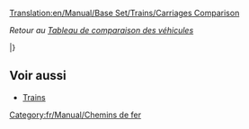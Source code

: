 [[Translation:en/Manual/Base Set/Trains/Carriages Comparison]]

''Retour au [[fr/Manual/Base Set/Tableaux de comparaison des véhicules|Tableau de comparaison des véhicules]]''

{{fr/Manual/Base Set/Trains/WagonEntete}}

{{fr/Manual/Base Set/Trains/WagonLigne|climat=TSR_
|nom=[[fr/Manual/Base Set/Trains/Wagon blindé|Wagon blindé]]
|coûtGBP=1 494
|coûtUSD=2 988
|poidsEmpty=30
|poidsRail=32
|poidsMonoRail=33 
|poidsMagLev=33
|cargoType=valeurs/or/diamants
|capacitéRail=20 sacs
|capacitéMonoRail=25 sacs
|capacitéMagLev=27 sacs
}}

{{fr/Manual/Base Set/Trains/WagonLigne|
___J|[[fr/Manual/Base Set/Trains/Wagon de batteries|Wagon de batteries]]|1 148|2 296|18|23|24|25|batteries|22|27|29}}

{{fr/Manual/Base Set/Trains/WagonLigne|
___J|[[fr/Manual/Base Set/Trains/Wagon à bulles|Wagon à bulles]]|1 113|2 226|21|22|22|22|bulles|20|25|27}}

{{fr/Manual/Base Set/Trains/WagonLigne|
___J|[[fr/Manual/Base Set/Trains/Wagon de barbe à papa|Wagon de barbe à papa]]|1 042|2 084|20|50|55|57|barbe à papa|30 tonnes|35 tonnes|37 tonnes}}

{{fr/Manual/Base Set/Trains/WagonLigne|
TS__|[[fr/Manual/Base Set/Trains/Wagon de charbon|Wagon de charbon]]|1 031|2 062|18|48|53|55|charbon|30 tonnes|35 tonnes|37 tonnes}}

{{fr/Manual/Base Set/Trains/WagonLigne|___J|[[fr/Manual/Base Set/Trains/Wagon-citerne de coca-cola|Wagon-citerne de coca-cola]]|1 066|2 132|24|49|54|56|coca-cola|25000 litres|30000 litres|32000 litres}}

{{fr/Manual/Base Set/Trains/WagonLigne|
__R_|[[fr/Manual/Base Set/Trains/Wagon de minerai de cuivre|Wagon de minerai de cuivre]]|1 048|2 096|19|49|54|56|minerai de cuivre|30 tonnes|35 tonnes|37 tonnes}}

{{fr/Manual/Base Set/Trains/WagonLigne|
___J|[[fr/Manual/Base Set/Trains/Wagon de boissons gazeuses|Wagon de boissons gazeuses]]|1 130|2 260|18|21|21|22|boissons gazeuses|25|30|32}}

{{fr/Manual/Base Set/Trains/WagonLigne|
_SR_|[[fr/Manual/Base Set/Trains/Wagon de nourriture|Wagon de nourriture]]|1 119|2 238|22|47|52|54|nourriture|25 tonnes|30 tonnes|32 tonnes}}

{{fr/Manual/Base Set/Trains/WagonLigne|
__R_|[[fr/Manual/Base Set/Trains/Wagon à fruits|Wagon de fruits]]|1 066|2 132|18|43|48|50|fruits|25 tonnes|30 tonnes|32 tonnes}}

{{fr/Manual/Base Set/Trains/WagonLigne|
TSR_|[[fr/Manual/Base Set/Trains/Wagon de marchandises|Wagon de marchandises]]|1 113|2 226|21|33|36|37|marchandises|25 caisses|30 caisses|32 caisses}}

{{fr/Manual/Base Set/Trains/WagonLigne|
TSR_|[[fr/Wagon de céréales|Wagon de céréales]]|1 066|2 132|19|49|54|56|céréales|30 tonnes|35 tonnes|37 tonnes}}

{{fr/Manual/Base Set/Trains/WagonLigne|
T___|[[fr/Manual/Base Set/Trains/Wagon de minerai de fer|Wagon de minerai de fer]]|1 048|2 096|19|49|54|56|minerai de fer|30 tonnes|35 tonnes|37 tonnes}}

{{fr/Manual/Base Set/Trains/WagonLigne|
TS__|[[fr/Wagon de bétail|Wagon de bétail]]|1 125|2 250|20|24|25|26|bétail|25 têtes|30 têtes|32 têtes}}

{{fr/Manual/Base Set/Trains/WagonLigne|
TSRJ|[[fr/Manual/Base Set/Trains/Wagon de courrier|Wagon de courrier]]|1 335|2 670|21|28|29|30|courrier|30 sacs|35 sacs|37 sacs}}

{{fr/Manual/Base Set/Trains/WagonLigne|
TSR_|[[fr/Manual/Base Set/Trains/Wagon-citerne de pétrole|Wagon-citerne de pétrole]]|1 171|2 342|24|54|59|61|pétrole|30000 litres|35000 litres|37000 litres}}

{{fr/Manual/Base Set/Trains/WagonLigne|
_S__|[[en/Wagon de papier]]|1 148|2 296|18|38|43|45|papier|20 tonnes|25 tonnes|27 tonnes}}

{{fr/Manual/Base Set/Trains/WagonLigne|
TSRJ|[[fr/Manual/Base Set/Trains/Voiture à voyageurs|Voiture à voyageurs]]|1 447|2 894|25|27|27|27|passagers|40|45|47}}

{{fr/Manual/Base Set/Trains/WagonLigne|
___J|[[fr/Wagon de palstique|Wagon de plastique]]|1 119|2 238|18|48|53|55|plastique|30000 litres|35000 litres|37000 litres}}

{{fr/Manual/Base Set/Trains/WagonLigne|
__R_|[[fr/Wagon de caoutchouc|Wagon de caoutchouc]]|1 083|2 166|19|40|45|47|caoutchouc|21000 litres|26000 litres|28000 litres}}

{{fr/Manual/Base Set/Trains/WagonLigne|
T___|[[fr/Manual/Base Set/Trains/Wagon d'acier|Wagon d'acier]]|1 148|2 296|18|38|43|45|acier|20 tonnes|25 tonnes|27 tonnes}}

{{fr/Manual/Base Set/Trains/WagonLigne|
___J|[[fr/Manual/Base Set/Trains/Wagon de sucre|Wagon de sucre]]|1 031|2 062|19|49|54|56|sucre|30 tonnes|35 tonnes|37 tonnes}}

{{fr/Manual/Base Set/Trains/WagonLigne|
___J|[[fr/Manual/Base Set/Trains/Wagon de bonbons|Wagon de bonbons]]|1 060|2 120|21|28|30|31|bonbons|25 sacs|30 sacs|32 sacs}}

{{fr/Manual/Base Set/Trains/WagonLigne|
___J|[[fr/Manual/Base Set/Trains/Wagon de caramel|Wagon de caramel]]|1 125|2 250|20|50|55|57|caramel|30 tonnes|35 tonnes|37 tonnes}}

{{fr/Manual/Base Set/Trains/WagonLigne|
___J|[[fr/Manual/Base Set/Trains/Wagon de jouets|Wagon de jouets]]|1 072|2 144|21|23|24|24|jouets|20|25|27}}

{{fr/Manual/Base Set/Trains/WagonLigne|
__R_|[[fr/Manual/Base Set/Trains/Wagon-citerne d'eau|Wagon-citerne d'eau]]|1 166|2 332|25|50|55|57|eau|25000 litres|30000 litres|32000 litres}}

{{fr/Manual/Base Set/Trains/WagonLigne|
TSR_|[[fr/Wagon de bois|Wagon de bois]]|1 060|2 120|16|46|51|53|bois|30 tonnes|35 tonnes|37 tonnes}}

|}

== Voir aussi==
* [[fr/Manual/Trains#liste-des-locomotives-et-des-wagons|Trains]]

[[Category:fr/Manual/Chemins de fer]]